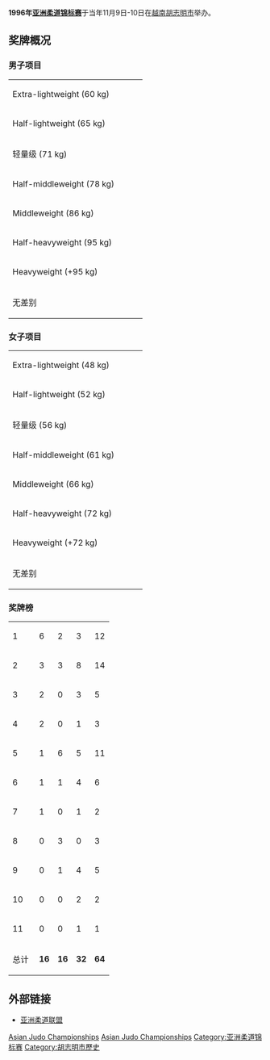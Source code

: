 '''1996年[[亚洲柔道锦标赛|亚洲柔道锦标赛]]'''于当年11月9日-10日在[[越南|越南]][[胡志明市|胡志明市]]举办。 

==奖牌概况==
===男子项目===
{| {{MedalistTable|type=项目}}
|-
|rowspan=2|Extra-lightweight (60 kg)<br/>{{DetailsLink|1996 Asian Judo Championships - Men's 60 kg}}
|rowspan=2|{{flagathlete|[[Dorjpalamyn_Narmandakh|Dorjpalamyn Narmandakh]]|MGL}}
|rowspan=2|{{flagathlete|[[Park_Young-Kyun|Park Young-Kyun]]|KOR}}
|{{flagathlete|Yeh Hsin-hung|TPE}}
|-
|{{flagathlete|Gerjan Omarbaev|KAZ}}
|-
|rowspan=2|Half-lightweight (65 kg)<br/>{{DetailsLink|1996 Asian Judo Championships - Men's 65 kg}}
|rowspan=2|{{flagathlete|[[Zeinolabedin_Haghani|Zeinolabedin Haghani]]|IRI}}
|rowspan=2|{{flagathlete|[[鸟居智男|鸟居智男]]|JPN}}
|{{flagathlete|[[Uuganbayar_Erdenebaatar|U. Erdenebaatar]]|MGL}}
|-
|{{flagathlete|[[Lee_Sung-Hun|Lee Sung-Hun]]|KOR}}
|-
|rowspan=2|轻量级 (71 kg)<br/>{{DetailsLink|1996 Asian Judo Championships - Men's 71 kg}}
|rowspan=2|{{flagathlete|[[郭大成_(柔道运动员)|郭大成]]|KOR}}
|rowspan=2|{{flagathlete|[[Akhat_Achirov|Akhat Achirov]]|KAZ}}
|{{flagathlete|[[Huang_Chen_Yao|Huang Chen Yao]]|TPE}}
|-
|{{flagathlete|[[Kazem_Sarikhani|Kazem Sarikhani]]|IRI}}
|-
|rowspan=2|Half-middleweight (78 kg)<br/>{{DetailsLink|1996 Asian Judo Championships - Men's 78 kg}}
|rowspan=2|{{flagathlete|[[Vladimir_Shmakov|Vladimir Shmakov]]|UZB}}
|rowspan=2|{{flagathlete|[[赵麟彻|赵麟彻]]|KOR}}
|{{flagathlete|[[Otsuji_Taisuke|Otsuji Taisuke]]|JPN}}
|-
|{{flagathlete|[[Ruslan_Seilkhanov|Ruslan Seilkhanov]]|KAZ}}
|-
|rowspan=2|Middleweight (86 kg)<br/>{{DetailsLink|1996 Asian Judo Championships - Men's 86 kg}}
|rowspan=2|{{flagathlete|[[Armen_Bagdasarov|Armen Bagdasarov]]|UZB}}
|rowspan=2|{{flagathlete|有川光诚|JPN}}
|{{flagathlete|[[Ao_Tegen|Ao Tegen]]|CHN}}
|-
|{{flagathlete|[[全己盈|全己盈]]|KOR}}
|-
|rowspan=2|Half-heavyweight (95 kg)<br/>{{DetailsLink|1996 Asian Judo Championships - Men's 95 kg}}
|rowspan=2|{{flagathlete|[[Sergey_Shakimov|Sergey Shakimov]]|KAZ}}
|rowspan=2|{{flagathlete|[[Kim_Chul-Jung|Kim Chul-Jung]]|PRK}}
|{{flagathlete|[[Alireza_Dalir|Alireza Dalir]]|IRI}}
|-
|{{flagathlete|[[Kim_Hee-Soo|Kim Hee-Soo]]|KOR}}
|-
|rowspan=2|Heavyweight (+95 kg)<br/>{{DetailsLink|1996 Asian Judo Championships - Men's +95 kg}}
|rowspan=2|{{flagathlete|[[刘胜刚|刘胜刚]]|CHN}}
|rowspan=2|{{flagathlete|深井茂和|JPN}}
|{{flagathlete|[[Mahmoudreza_Miran|Mahmoudreza Miran]]|IRI}}
|-
|{{flagathlete|[[Vadim_Sergeev|Vadim Sergeev]]|KGZ}}
|-
|rowspan=2|无差别<br/>{{DetailsLink|1996 Asian Judo Championships - Men's open category}}
|rowspan=2|{{flagathlete|[[Mahmoudreza_Miran|Mahmoudreza Miran]]|IRI}}
|rowspan=2|{{flagathlete|[[刘胜刚|刘胜刚]]|CHN}}
|{{flagathlete|[[Dmitry_Solovyov_(judoka)|Dmitry Solovyov]]|UZB}}
|-
|{{flagathlete|[[Choi_Hong-Hee|Choi Hong-Hee]]|KOR}}
|}

===女子项目===
{| {{MedalistTable|type=项目}}
|-
|rowspan=2|Extra-lightweight (48 kg)<br/>{{DetailsLink|1996 Asian Judo Championships - Women's 48 kg}}
|rowspan=2|{{flagathlete|[[Pae_Dong-Suk|Pae Dong-Suk]]|KOR}}
|rowspan=2|{{flagathlete|[[长井淳子|长井淳子]]|JPN}}
|{{flagathlete|[[余淑珍|余淑珍]]|TPE}}
|-
|{{flagathlete|[[Jin_Shujiao|Jin Shujiao]]|CHN}}
|-
|rowspan=2|Half-lightweight (52 kg)<br/>{{DetailsLink|1996 Asian Judo Championships - Women's 52 kg}}
|rowspan=2|{{flagathlete|[[He_Ji|He Ji]]|CHN}}
|rowspan=2|{{flagathlete|[[永井和惠|永井和惠]]|JPN}}
|{{flagathlete|[[Meeta_Sharma|Meeta Sharma]]|IND}}
|-
|{{flagathlete|[[Kim_Hee-Jong|Kim Hee-Jong]]|KOR}}
|-
|rowspan=2|轻量级 (56 kg)<br/>{{DetailsLink|1996 Asian Judo Championships - Women's 56 kg}}
|rowspan=2|{{flagathlete|[[Wang_Shuyan|Wang Shuyan]]|CHN}}
|rowspan=2|{{flagathlete|[[Yang_Sun-Ae|Yang Sun-Ae]]|PRK}}
|{{flagathlete|[[Lee_Won-Jung|Lee Won-Jung]]|KOR}}
|-
|{{flagathlete|[[Chiyori_Tateno|Chiyori Tateno]]|JPN}}
|-
|rowspan=2|Half-middleweight (61 kg)<br/>{{DetailsLink|1996 Asian Judo Championships - Women's 61 kg}}
|rowspan=2|{{flagathlete|[[郑成淑|郑成淑]]|KOR}}
|rowspan=2|{{flagathlete|Nakahashi Harumi|JPN}}
|{{flagathlete|[[Qin_Yuying|Qin Yuying]]|CHN}}
|-
|{{flagathlete|[[Olga_Artamonova|Olga Artamonova]]|KGZ}}
|-
|rowspan=2|Middleweight (66 kg)<br/>{{DetailsLink|1996 Asian Judo Championships - Women's 66 kg}}
|rowspan=2|{{flagathlete|[[Wang_Xianbo|Wang Xianbo]]|CHN}}
|rowspan=2|{{flagathlete|[[Kim_Myong-Hui|Kim Myong-Hui]]|PRK}}
|{{flagathlete|[[Noriko_Matsuo|Noriko Matsuo]]|JPN}}
|-
|{{flagathlete|[[Nourtazina_Janat|Nourtazina Janat]]|KAZ}}
|-
|rowspan=2|Half-heavyweight (72 kg)<br/>{{DetailsLink|1996 Asian Judo Championships - Women's 72 kg}}
|rowspan=2|{{flagathlete|Yoshida Saki|JPN}}
|rowspan=2|{{flagathlete|[[Tang_Ling|Tang Ling]]|CHN}}
|{{flagathlete|[[Yevgeniya_Bogunova|Yevgeniya Bogunova]]|KAZ}}
|-
|{{flagathlete|[[Kang_Min-Jung|Kang Min-Jung]]|KOR}}
|-
|rowspan=2|Heavyweight (+72 kg)<br/>{{DetailsLink|1996 Asian Judo Championships - Women's +72 kg}}
|rowspan=2|{{flagathlete|[[袁华|袁华]]|CHN}}
|rowspan=2|{{flagathlete|[[孙贤美|孙贤美]]|KOR}}
|{{flagathlete|[[Miho_Ninomiya|Miho Ninomiya]]|JPN}}
|-
|{{flagathlete|[[Lee_Hsiao-hung|Lee Hsiao-hung]]|TPE}}
|-
|rowspan=2|无差别<br/>{{DetailsLink|1996 Asian Judo Championships - Women's open category}}
|rowspan=2|{{flagathlete|[[袁华|袁华]]|CHN}}
|rowspan=2|{{flagathlete|[[李晓虹|李晓虹]]|TPE}}
|{{flagathlete|[[金善永|金善永]]|KOR}}
|-
|{{flagathlete|[[二宫美穗|二宫美穗]]|JPN}}
|}

===奖牌榜 ===
{| {{RankedMedalTable}}
|-
| 1 ||align="left"| {{flagcountry|CHN}} || 6 || 2 || 3 || 12
|-
| 2 ||align="left"| {{flagcountry|KOR}} || 3 || 3 || 8 || 14
|-
| 3 ||align="left"| {{flagcountry|IRI}} || 2 || 0 || 3 || 5
|-
| 4 ||align="left"| {{flagcountry|UZB}} || 2 || 0 || 1 || 3
|-
| 5 ||align="left"| {{flagcountry|JPN}} || 1 || 6 || 5 || 11
|-
| 6 ||align="left"| {{flagcountry|KAZ}} || 1 || 1 || 4 || 6
|-
| 7 ||align="left"| {{flagcountry|MGL}} || 1 || 0 || 1 || 2
|-
| 8 ||align="left"| {{flagcountry|PRK}} || 0 || 3 || 0 || 3
|-
| 9 ||align="left"| {{flagcountry|TPE}} || 0 || 1 || 4 || 5
|-
| 10 ||align="left"| {{flagcountry|KGZ}} || 0 || 0 || 2 || 2
|-
| 11 ||align="left"| {{flagcountry|IND}} || 0 || 0 || 1 || 1
|-
! colspan="2"| 总计 
| '''16''' || '''16''' || '''32''' || '''64'''
|}

==外部链接==
*[http://www.juaonline.org/index.asp 亚洲柔道联盟]{{Wayback|url=http://www.juaonline.org/index.asp |date=20201013180151 }}

{{AC Judo}}

[[Category:1996年柔道|Asian Judo Championships]]
[[Category:1996年越南|Asian Judo Championships]]
[[Category:亚洲柔道锦标赛|Category:亚洲柔道锦标赛]]
[[Category:胡志明市歷史|Category:胡志明市歷史]]